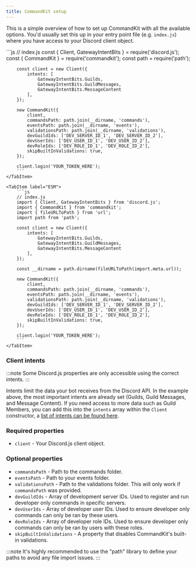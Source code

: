```yaml
---
title: CommandKit setup
---
```



This is a simple overview of how to set up CommandKit with all the available options. You'd usually set this up in your entry point file (e.g. `index.js`) where you have access to your Discord client object.

<Tabs>
    <TabItem label="CommonJS">
        ```js
        // index.js
        const { Client, GatewayIntentBits } = require('discord.js');
        const { CommandKit } = require('commandkit');
        const path = require('path');

        const client = new Client({
            intents: [
                GatewayIntentBits.Guilds,
                GatewayIntentBits.GuildMessages,
                GatewayIntentBits.MessageContent
            ],
        });

        new CommandKit({
            client,
            commandsPath: path.join(__dirname, 'commands'),
            eventsPath: path.join(__dirname, 'events'),
            validationsPath: path.join(__dirname, 'validations'),
            devGuildIds: ['DEV_SERVER_ID_1', 'DEV_SERVER_ID_2'],
            devUserIds: ['DEV_USER_ID_1', 'DEV_USER_ID_2'],
            devRoleIds: ['DEV_ROLE_ID_1', 'DEV_ROLE_ID_2'],
            skipBuiltInValidations: true,
        });

        client.login('YOUR_TOKEN_HERE');
        ```
    </TabItem>

    <TabItem label="ESM">
        ```js
        // index.js
        import { Client, GatewayIntentBits } from 'discord.js';
        import { CommandKit } from 'commandkit';
        import { fileURLToPath } from 'url';
        import path from 'path';

        const client = new Client({
            intents: [
                GatewayIntentBits.Guilds,
                GatewayIntentBits.GuildMessages,
                GatewayIntentBits.MessageContent
            ],
        });

        const __dirname = path.dirname(fileURLToPath(import.meta.url));

        new CommandKit({
            client,
            commandsPath: path.join(__dirname, 'commands'),
            eventsPath: path.join(__dirname, 'events'),
            validationsPath: path.join(__dirname, 'validations'),
            devGuildIds: ['DEV_SERVER_ID_1', 'DEV_SERVER_ID_2'],
            devUserIds: ['DEV_USER_ID_1', 'DEV_USER_ID_2'],
            devRoleIds: ['DEV_ROLE_ID_1', 'DEV_ROLE_ID_2'],
            skipBuiltInValidations: true,
        });

        client.login('YOUR_TOKEN_HERE');
        ```
    </TabItem>

</Tabs>

### Client intents

:::note
Some Discord.js properties are only accessible using the correct intents.
:::

Intents limit the data your bot receives from the Discord API. In the example above, the most important intents are already set (Guilds, Guild Messages, and Message Content). If you need access to more data such as Guild Members, you can add this into the `intents` array within the `Client`
constructor, a [list of intents can be found here](https://discord-api-types.dev/api/discord-api-types-v10/enum/GatewayIntentBits).

### Required properties

-   `client` - Your Discord.js client object.

### Optional properties

-   `commandsPath` - Path to the commands folder.
-   `eventsPath` - Path to your events folder.
-   `validationsPath` - Path to the validations folder. This will only work if `commandsPath` was provided.
-   `devGuildIds` - Array of development server IDs. Used to register and run developer only commands in specific servers.
-   `devUserIds` - Array of developer user IDs. Used to ensure developer only commands can only be ran by these users.
-   `devRoleIds` - Array of developer role IDs. Used to ensure developer only commands can only be ran by users with these roles.
-   `skipBuiltInValidations` - A property that disables CommandKit's built-in validations.

:::note
It's highly recommended to use the "path" library to define your paths to avoid any file import issues.
:::
